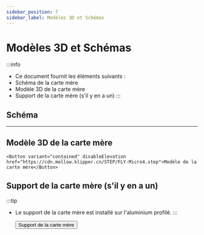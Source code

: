 ```yaml
---
sidebar_position: 7
sidebar_label: Modèles 3D et Schémas
---
```


# Modèles 3D et Schémas

:::info
* Ce document fournit les éléments suivants :
* Schéma de la carte mère
* Modèle 3D de la carte mère
* Support de la carte mère (s'il y en a un)
:::

## Schéma

<PdfView file="https://cdn.mellow.klipper.cn/SCH-PDF/FLY-Micro4.pdf"/>

----

## Modèle 3D de la carte mère

    <Button variant="contained" disableElevation href="https://cdn.mellow.klipper.cn/STEP/FLY-Micro4.step">Modèle de la carte mère</Button>

## Support de la carte mère (s'il y en a un)

:::tip
* Le support de la carte mère est installé sur l'aluminium profilé.
:::

    <Button variant="contained" disableElevation href="https://www.printables.com/model/1014871-mellow-fly-micro4-extrusion-mount">Support de la carte mère</Button>